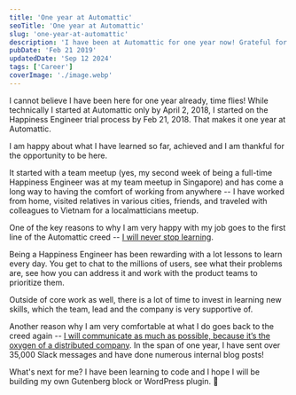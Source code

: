 ```yaml
---
title: 'One year at Automattic'
seoTitle: 'One year at Automattic'
slug: 'one-year-at-automattic'
description: 'I have been at Automattic for one year now! Grateful for this opportunity.'
pubDate: 'Feb 21 2019'
updatedDate: 'Sep 12 2024'
tags: ['Career']
coverImage: './image.webp'
---
```



I cannot believe I have been here for one year already, time flies! While technically I started at Automattic only by April 2, 2018, I started on the Happiness Engineer trial process by Feb 21, 2018. That makes it one year at Automattic.

I am happy about what I have learned so far, achieved and I am thankful for the opportunity to be here.

<R2Image imageKey='blog/assets/one-year-at-automattic-905b16fc-fc5f-43bf-b217-92e68c3184a3' alt='Photo by ' />

It started with a team meetup (yes, my second week of being a full-time Happiness Engineer was at my team meetup in Singapore) and has come a long way to having the comfort of working from anywhere -- I have worked from home, visited relatives in various cities, friends, and traveled with colleagues to Vietnam for a localmatticians meetup.

One of the key reasons to why I am very happy with my job goes to the first line of the Automattic creed -- [I will never stop learning](https://automattic.com/creed/never-stop-learning/).

Being a Happiness Engineer has been rewarding with a lot lessons to learn every day. You get to chat to the millions of users, see what their problems are, see how you can address it and work with the product teams to prioritize them.

Outside of core work as well, there is a lot of time to invest in learning new skills, which the team, lead and the company is very supportive of.

Another reason why I am very comfortable at what I do goes back to the creed again -- [I will communicate as much as possible, because it’s the oxygen of a distributed company](https://automattic.com/creed/communication-is-oxygen/). In the span of one year, I have sent over 35,000 Slack messages and have done numerous internal blog posts!

What's next for me? I have been learning to code and I hope I will be building my own Gutenberg block or WordPress plugin. 🙂
